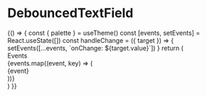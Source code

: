 
<Meta
  component={DebouncedTextField}
  title="Components/Form Controls/Text/DebouncedTextField"
/>

# DebouncedTextField

<Canvas withToolbar>
  <Story
    decorators={[withRegistrationMarks, withStore()]}
    name="sample"
  >
    {() => {
      const { palette } = useTheme()
      const [events, setEvents] = React.useState([])
      const handleChange = ({ target }) => {
        setEvents([...events, `onChange: ${target.value}`])
      }
      return (
        <React.Fragment>
          <DebouncedTextField
            label="Type here"
            onChange={handleChange}
            value=""
          />
          <div style={{
            ...border(1, 'solid', palette.grey[400]),
            backgroundColor: palette.grey[200],
            borderRadius: 5,
            marginTop: '4rem',
            padding: '1rem',
            maxWidth: 400,
            minHeight: 80,
          }}
          >
            <Typography
              style={border('bottom', 1, 'solid', palette.grey[400])}
              variant="h5"
            >
              Events
            </Typography>
            <div style={{
              overflow: 'auto',
              maxHeight: 100,
            }}
            >
              {events.map((event, key) => (
                <div key={key}>{event}</div>
              ))}
            </div>
          </div>
        </React.Fragment>
      )
    }}
  </Story>
</Canvas>

<ArgsTable of={DebouncedTextField} />
